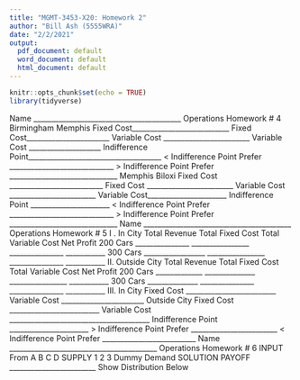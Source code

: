 ```yaml
---
title: "MGMT-3453-X20: Homework 2"
author: "Bill Ash (5555WRA)"
date: "2/2/2021"
output:
  pdf_document: default
  word_document: default
  html_document: default
---
```


```r
knitr::opts_chunk$set(echo = TRUE)
library(tidyverse)
```


Name _________________________________________
Operations Homework # 4
Birmingham Memphis
Fixed Cost___________________________ Fixed Cost_______________________
Variable Cost ________________________ Variable Cost ____________________
Indifference Point_____________________________________
< Indifference Point Prefer _____________________________
> Indifference Point Prefer ______________________________
Memphis Biloxi
Fixed Cost __________________________ Fixed Cost ________________________
Variable Cost ________________________ Variable Cost______________________
Indifference Point ______________________
< Indifference Point Prefer _____________________________
> Indifference Point Prefer ______________________________
Name _________________________________________
Operations Homework # 5
I . In City Total Revenue Total Fixed Cost Total Variable Cost Net Profit
200 Cars _______________ ________________ _______________ ___________
300 Cars _________________ ________________ _______________ ___________
II. Outside City Total Revenue Total Fixed Cost Total Variable Cost Net Profit
200 Cars _____________ ______________ ________________ ___________
300 Cars ______________ _______________ _______________ ___________
III. In City
Fixed Cost _________________________
Variable Cost _______________________
Outside City
Fixed Cost _________________________
Variable Cost _______________________________________
Indifference Point ______________________
> Indifference Point Prefer ________________________
< Indifference Point Prefer __________________________
Name _________________________________________
Operations Homework # 6
INPUT
From\To
A
B
C
D
SUPPLY
1
2
3
Dummy
Demand
SOLUTION
PAYOFF ________________________
Show Distribution Below